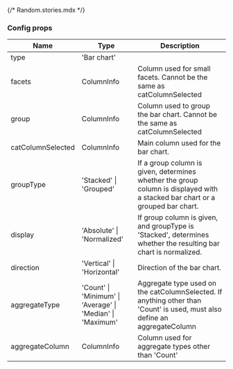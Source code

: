 {/* Random.stories.mdx */}


<Meta title="Vis/Bar/Documentation" component={Vis} />

### Config props

| Name              | Type                                                       | Description                                                                                                                   |
| ----------------- | ---------------------------------------------------------- | ----------------------------------------------------------------------------------------------------------------------------- |
| type              | 'Bar chart'                                                |                                                                                                                               |
| facets            | ColumnInfo                                                 | Column used for small facets. Cannot be the same as catColumnSelected                                                         |
| group             | ColumnInfo                                                 | Column used to group the bar chart. Cannot be the same as catColumnSelected                                                   |
| catColumnSelected | ColumnInfo                                                 | Main column used for the bar chart.                                                                                           |
| groupType         | 'Stacked' \| 'Grouped'                                     | If a group column is given, determines whether the group column is displayed with a stacked bar chart or a grouped bar chart. |
| display           | 'Absolute' \| 'Normalized'                                 | If group column is given, and groupType is 'Stacked', determines whether the resulting bar chart is normalized.               |
| direction         | 'Vertical' \| 'Horizontal'                                 | Direction of the bar chart.                                                                                                   |
| aggregateType     | 'Count' \| 'Minimum' \| 'Average' \| 'Median' \| 'Maximum' | Aggregate type used on the catColumnSelected. If anything other than 'Count' is used, must also define an aggregateColumn     |
| aggregateColumn   | ColumnInfo                                                 | Column used for aggregate types other than 'Count'                                                                            |
